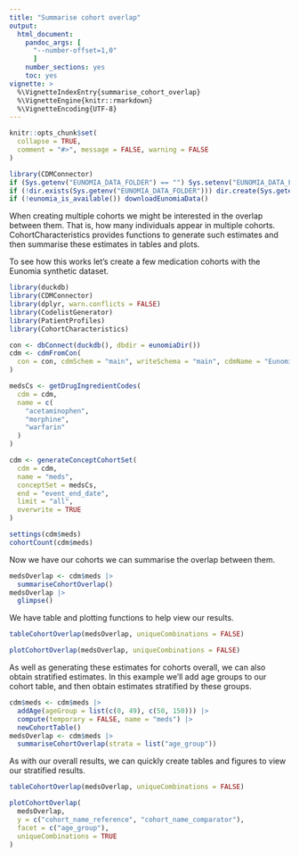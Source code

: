 ```yaml
---
title: "Summarise cohort overlap"
output: 
  html_document:
    pandoc_args: [
      "--number-offset=1,0"
      ]
    number_sections: yes
    toc: yes
vignette: >
  %\VignetteIndexEntry{summarise_cohort_overlap}
  %\VignetteEngine{knitr::rmarkdown}
  %\VignetteEncoding{UTF-8}
---
```

  
```r
knitr::opts_chunk$set(
  collapse = TRUE,
  comment = "#>", message = FALSE, warning = FALSE
)

library(CDMConnector)
if (Sys.getenv("EUNOMIA_DATA_FOLDER") == "") Sys.setenv("EUNOMIA_DATA_FOLDER" = tempdir())
if (!dir.exists(Sys.getenv("EUNOMIA_DATA_FOLDER"))) dir.create(Sys.getenv("EUNOMIA_DATA_FOLDER"))
if (!eunomia_is_available()) downloadEunomiaData()
```
  
When creating multiple cohorts we might be interested in the overlap between them. That is, how many individuals appear in multiple cohorts. CohortCharacteristics provides functions to generate such estimates and then summarise these estimates in tables and plots.

To see how this works let's create a few medication cohorts with the Eunomia synthetic dataset.

```r
library(duckdb)
library(CDMConnector)
library(dplyr, warn.conflicts = FALSE)
library(CodelistGenerator)
library(PatientProfiles)
library(CohortCharacteristics)

con <- dbConnect(duckdb(), dbdir = eunomiaDir())
cdm <- cdmFromCon(
  con = con, cdmSchem = "main", writeSchema = "main", cdmName = "Eunomia"
)

medsCs <- getDrugIngredientCodes(
  cdm = cdm,
  name = c(
    "acetaminophen",
    "morphine",
    "warfarin"
  )
)

cdm <- generateConceptCohortSet(
  cdm = cdm,
  name = "meds",
  conceptSet = medsCs,
  end = "event_end_date",
  limit = "all",
  overwrite = TRUE
)

settings(cdm$meds)
cohortCount(cdm$meds)
```

Now we have our cohorts we can summarise the overlap between them.

```r
medsOverlap <- cdm$meds |>
  summariseCohortOverlap()
medsOverlap |>
  glimpse()
```

We have table and plotting functions to help view our results.

```r
tableCohortOverlap(medsOverlap, uniqueCombinations = FALSE)
```

```r
plotCohortOverlap(medsOverlap, uniqueCombinations = FALSE)
```

As well as generating these estimates for cohorts overall, we can also obtain stratified estimates. In this example we'll add age groups to our cohort table, and then obtain estimates stratified by these groups.
```r
cdm$meds <- cdm$meds |>
  addAge(ageGroup = list(c(0, 49), c(50, 150))) |>
  compute(temporary = FALSE, name = "meds") |>
  newCohortTable()
medsOverlap <- cdm$meds |>
  summariseCohortOverlap(strata = list("age_group"))
```

As with our overall results, we can quickly create tables and figures to view our stratified results.
```r
tableCohortOverlap(medsOverlap, uniqueCombinations = FALSE)
```

```r
plotCohortOverlap(
  medsOverlap,
  y = c("cohort_name_reference", "cohort_name_comparator"),
  facet = c("age_group"),
  uniqueCombinations = TRUE
)
```
